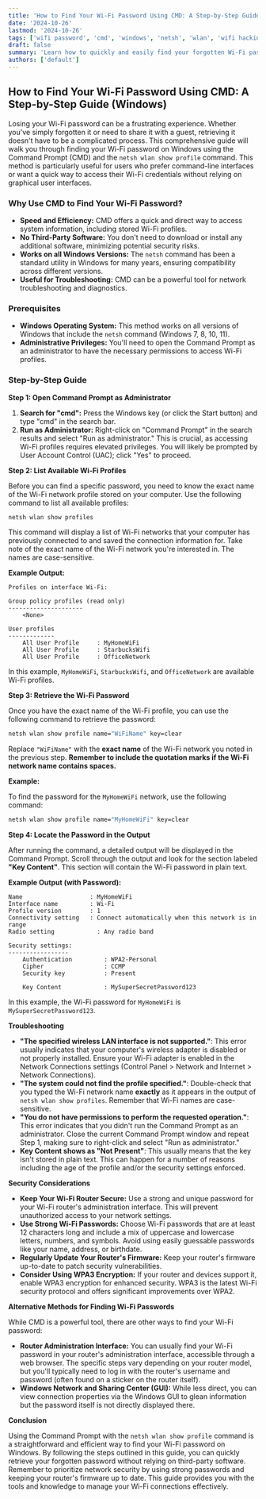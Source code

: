 ```yaml
---
title: 'How to Find Your Wi-Fi Password Using CMD: A Step-by-Step Guide (Windows)'
date: '2024-10-26'
lastmod: '2024-10-26'
tags: ['wifi password', 'cmd', 'windows', 'netsh', 'wlan', 'wifi hacking', 'network security', 'password recovery']
draft: false
summary: 'Learn how to quickly and easily find your forgotten Wi-Fi password on Windows using the Command Prompt (CMD) with the netsh wlan show profile command. This guide provides a step-by-step walkthrough with code examples.'
authors: ['default']
---
```


## How to Find Your Wi-Fi Password Using CMD: A Step-by-Step Guide (Windows)

Losing your Wi-Fi password can be a frustrating experience. Whether you've simply forgotten it or need to share it with a guest, retrieving it doesn't have to be a complicated process.  This comprehensive guide will walk you through finding your Wi-Fi password on Windows using the Command Prompt (CMD) and the `netsh wlan show profile` command. This method is particularly useful for users who prefer command-line interfaces or want a quick way to access their Wi-Fi credentials without relying on graphical user interfaces.

### Why Use CMD to Find Your Wi-Fi Password?

*   **Speed and Efficiency:**  CMD offers a quick and direct way to access system information, including stored Wi-Fi profiles.
*   **No Third-Party Software:** You don't need to download or install any additional software, minimizing potential security risks.
*   **Works on all Windows Versions:** The `netsh` command has been a standard utility in Windows for many years, ensuring compatibility across different versions.
*   **Useful for Troubleshooting:**  CMD can be a powerful tool for network troubleshooting and diagnostics.

### Prerequisites

*   **Windows Operating System:** This method works on all versions of Windows that include the `netsh` command (Windows 7, 8, 10, 11).
*   **Administrative Privileges:** You'll need to open the Command Prompt as an administrator to have the necessary permissions to access Wi-Fi profiles.

### Step-by-Step Guide

**Step 1: Open Command Prompt as Administrator**

1.  **Search for "cmd":**  Press the Windows key (or click the Start button) and type "cmd" in the search bar.
2.  **Run as Administrator:** Right-click on "Command Prompt" in the search results and select "Run as administrator." This is crucial, as accessing Wi-Fi profiles requires elevated privileges.  You will likely be prompted by User Account Control (UAC); click "Yes" to proceed.

**Step 2: List Available Wi-Fi Profiles**

Before you can find a specific password, you need to know the exact name of the Wi-Fi network profile stored on your computer.  Use the following command to list all available profiles:

```bash
netsh wlan show profiles
```

This command will display a list of Wi-Fi networks that your computer has previously connected to and saved the connection information for.  Take note of the exact name of the Wi-Fi network you're interested in. The names are case-sensitive.

**Example Output:**

```
Profiles on interface Wi-Fi:

Group policy profiles (read only)
---------------------
    <None>

User profiles
-------------
    All User Profile     : MyHomeWiFi
    All User Profile     : StarbucksWifi
    All User Profile     : OfficeNetwork
```

In this example, `MyHomeWiFi`, `StarbucksWifi`, and `OfficeNetwork` are available Wi-Fi profiles.

**Step 3: Retrieve the Wi-Fi Password**

Once you have the exact name of the Wi-Fi profile, you can use the following command to retrieve the password:

```bash
netsh wlan show profile name="WiFiName" key=clear
```

Replace `"WiFiName"` with the **exact name** of the Wi-Fi network you noted in the previous step.  **Remember to include the quotation marks if the Wi-Fi network name contains spaces.**

**Example:**

To find the password for the `MyHomeWiFi` network, use the following command:

```bash
netsh wlan show profile name="MyHomeWiFi" key=clear
```

**Step 4: Locate the Password in the Output**

After running the command, a detailed output will be displayed in the Command Prompt. Scroll through the output and look for the section labeled **"Key Content"**. This section will contain the Wi-Fi password in plain text.

**Example Output (with Password):**

```
Name                   : MyHomeWiFi
Interface name         : Wi-Fi
Profile version        : 1
Connectivity setting   : Connect automatically when this network is in range
Radio setting            : Any radio band

Security settings:
-----------------
    Authentication         : WPA2-Personal
    Cipher                 : CCMP
    Security key           : Present

    Key Content            : MySuperSecretPassword123
```

In this example, the Wi-Fi password for `MyHomeWiFi` is `MySuperSecretPassword123`.

**Troubleshooting**

*   **"The specified wireless LAN interface is not supported."**:  This error usually indicates that your computer's wireless adapter is disabled or not properly installed. Ensure your Wi-Fi adapter is enabled in the Network Connections settings (Control Panel > Network and Internet > Network Connections).
*   **"The system could not find the profile specified."**:  Double-check that you typed the Wi-Fi network name **exactly** as it appears in the output of `netsh wlan show profiles`. Remember that Wi-Fi names are case-sensitive.
*   **"You do not have permissions to perform the requested operation."**:  This error indicates that you didn't run the Command Prompt as an administrator. Close the current Command Prompt window and repeat Step 1, making sure to right-click and select "Run as administrator."
*   **Key Content shows as "Not Present"**: This usually means that the key isn't stored in plain text. This can happen for a number of reasons including the age of the profile and/or the security settings enforced.

**Security Considerations**

*   **Keep Your Wi-Fi Router Secure:**  Use a strong and unique password for your Wi-Fi router's administration interface.  This will prevent unauthorized access to your network settings.
*   **Use Strong Wi-Fi Passwords:**  Choose Wi-Fi passwords that are at least 12 characters long and include a mix of uppercase and lowercase letters, numbers, and symbols.  Avoid using easily guessable passwords like your name, address, or birthdate.
*   **Regularly Update Your Router's Firmware:**  Keep your router's firmware up-to-date to patch security vulnerabilities.
*   **Consider Using WPA3 Encryption:**  If your router and devices support it, enable WPA3 encryption for enhanced security.  WPA3 is the latest Wi-Fi security protocol and offers significant improvements over WPA2.

**Alternative Methods for Finding Wi-Fi Passwords**

While CMD is a powerful tool, there are other ways to find your Wi-Fi password:

*   **Router Administration Interface:** You can usually find your Wi-Fi password in your router's administration interface, accessible through a web browser. The specific steps vary depending on your router model, but you'll typically need to log in with the router's username and password (often found on a sticker on the router itself).
*   **Windows Network and Sharing Center (GUI):** While less direct, you can view connection properties via the Windows GUI to glean information but the password itself is not directly displayed there.

**Conclusion**

Using the Command Prompt with the `netsh wlan show profile` command is a straightforward and efficient way to find your Wi-Fi password on Windows. By following the steps outlined in this guide, you can quickly retrieve your forgotten password without relying on third-party software. Remember to prioritize network security by using strong passwords and keeping your router's firmware up to date. This guide provides you with the tools and knowledge to manage your Wi-Fi connections effectively.